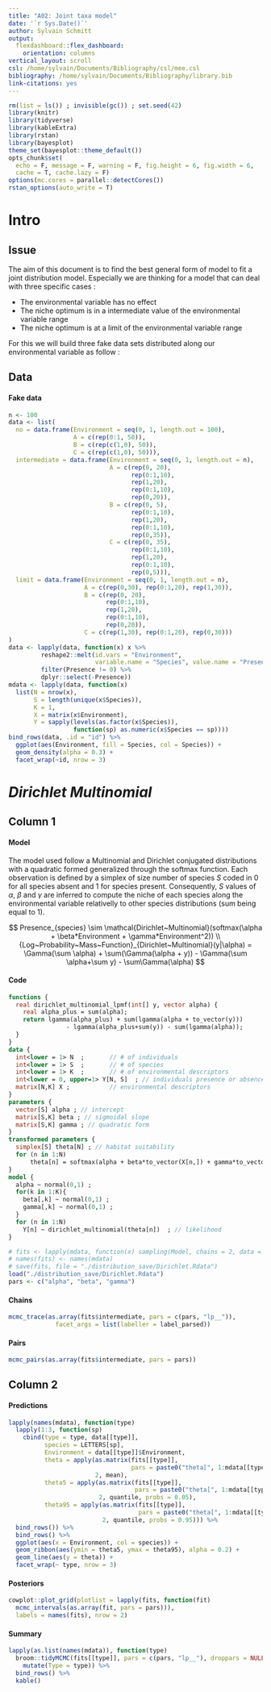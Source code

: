 ```yaml
---
title: "A02: Joint taxa model"
date: '`r Sys.Date()`'
author: Sylvain Schmitt
output: 
  flexdashboard::flex_dashboard:
    orientation: columns
vertical_layout: scroll
csl: /home/sylvain/Documents/Bibliography/csl/mee.csl
bibliography: /home/sylvain/Documents/Bibliography/library.bib
link-citations: yes
---
```


```r
rm(list = ls()) ; invisible(gc()) ; set.seed(42)
library(knitr)
library(tidyverse)
library(kableExtra)
library(rstan)
library(bayesplot)
theme_set(bayesplot::theme_default())
opts_chunk$set(
  echo = F, message = F, warning = F, fig.height = 6, fig.width = 6,
  cache = T, cache.lazy = F)
options(mc.cores = parallel::detectCores())
rstan_options(auto_write = T)
```

Intro
==================

Issue {data-width=200}
-------------------------------------

The aim of this document is to find the best general form of model to fit a joint distribution model. Especially we are thinking for a model that can deal with three specific cases :

* The environmental variable has no effect
* The niche optimum is in a intermediate value of the environmental variable range
* The niche optimum is at a limit of the environmental variable range

For this we will build three fake data sets distributed along our environmental variable as follow :

Data {data-width=200}
-------------------------------------

#### Fake data

```r
n <- 100
data <- list(
  no = data.frame(Environment = seq(0, 1, length.out = 100),
                  A = c(rep(0:1, 50)),
                  B = c(rep(c(1,0), 50)),
                  C = c(rep(c(1,0), 50))),
  intermediate = data.frame(Environment = seq(0, 1, length.out = n),
                            A = c(rep(0, 20), 
                                  rep(0:1,10),
                                  rep(1,20),
                                  rep(0:1,10),
                                  rep(0,20)),
                            B = c(rep(0, 5), 
                                  rep(0:1,10),
                                  rep(1,20),
                                  rep(0:1,10),
                                  rep(0,35)),
                            C = c(rep(0, 35), 
                                  rep(0:1,10),
                                  rep(1,20),
                                  rep(0:1,10),
                                  rep(0,5))),
  limit = data.frame(Environment = seq(0, 1, length.out = n), 
                     A = c(rep(0,30), rep(0:1,20), rep(1,30)),
                     B = c(rep(0, 20), 
                           rep(0:1,10),
                           rep(1,20),
                           rep(0:1,10),
                           rep(0,20)),
                     C = c(rep(1,30), rep(0:1,20), rep(0,30)))
)
data <- lapply(data, function(x) x %>% 
         reshape2::melt(id.vars = "Environment", 
                        variable.name = "Species", value.name = "Presence") %>% 
         filter(Presence != 0) %>% 
         dplyr::select(-Presence))
mdata <- lapply(data, function(x) 
  list(N = nrow(x),
       S = length(unique(x$Species)),
       K = 1,
       X = matrix(x$Environment),
       Y = sapply(levels(as.factor(x$Species)), 
                  function(sp) as.numeric(x$Species == sp))))
bind_rows(data, .id = "id") %>% 
  ggplot(aes(Environment, fill = Species, col = Species)) + 
  geom_density(alpha = 0.3) +  
  facet_wrap(~id, nrow = 3)
```

$Dirichlet~Multinomial$
==================

Column 1
-------------------------------------

#### Model

The model used follow a Multinomial and Dirichlet conjugated distributions with a quadratic formed generalized through the softmax function. Each observation is defined by a simplex of size number of species $S$ coded in 0 for all species absent and 1 for species present. Consequently, $S$ values of $\alpha$, $\beta$ and $\gamma$ are inferred to compute the niche of each species along the environmental variable relativelly to other species distributions (sum being equal to 1).

$$
Presence_{species} \sim \mathcal{Dirichlet~Multinomial}(softmax(\alpha + \beta*Environment + \gamma*Environment^2)) \\
{Log~Probability~Mass~Function}_{Dirichlet~Multinomial}(y|\alpha) = \Gamma(\sum \alpha)  + \sum(\Gamma(\alpha + y)) - \Gamma(\sum \alpha+\sum y) - \sum\Gamma(\alpha)
$$

#### Code

```stan
functions {
  real dirichlet_multinomial_lpmf(int[] y, vector alpha) {
    real alpha_plus = sum(alpha);
    return lgamma(alpha_plus) + sum(lgamma(alpha + to_vector(y)))
                - lgamma(alpha_plus+sum(y)) - sum(lgamma(alpha));
  }
}
data {
  int<lower = 1> N  ;       // # of individuals
  int<lower = 1> S  ;       // # of species
  int<lower = 1> K  ;       // # of environmental descriptors
  int<lower = 0, upper=1> Y[N, S]  ; // individuals presence or absence for each species
  matrix[N,K] X ;           // environmental descriptors
}
parameters {
  vector[S] alpha ; // intercept
  matrix[S,K] beta ; // sigmoidal slope
  matrix[S,K] gamma ; // quadratic form
}
transformed parameters {
  simplex[S] theta[N] ; // habitat suitability 
  for (n in 1:N)
      theta[n] = softmax(alpha + beta*to_vector(X[n,]) + gamma*to_vector(X[n,] .* X[n,])) ;
}
model {
  alpha ~ normal(0,1) ;  
  for(k in 1:K){
    beta[,k] ~ normal(0,1) ;
    gamma[,k] ~ normal(0,1) ;
  }
  for (n in 1:N)
    Y[n] ~ dirichlet_multinomial(theta[n])  ; // likelihood
}
```

```r
# fits <- lapply(mdata, function(x) sampling(Model, chains = 2, data = x))
# names(fits) <- names(mdata)
# save(fits, file = "./distribution_save/Dirichlet.Rdata")
load("./distribution_save/Dirichlet.Rdata")
pars <- c("alpha", "beta", "gamma")
```

#### Chains

```r
mcmc_trace(as.array(fits$intermediate, pars = c(pars, "lp__")),
             facet_args = list(labeller = label_parsed))
```

#### Pairs

```r
mcmc_pairs(as.array(fits$intermediate, pars = pars))
```

Column 2
-------------------------------------

#### Predictions

```r
lapply(names(mdata), function(type)
  lapply(1:3, function(sp)
    cbind(type = type, data[[type]],
          species = LETTERS[sp],
          Environment = data[[type]]$Environment,
          theta = apply(as.matrix(fits[[type]], 
                                  pars = paste0("theta[", 1:mdata[[type]]$N, ",", sp, "]")), 
                        2, mean),
          theta5 = apply(as.matrix(fits[[type]], 
                                   pars = paste0("theta[", 1:mdata[[type]]$N, ",", sp, "]")), 
                         2, quantile, probs = 0.05),
          theta95 = apply(as.matrix(fits[[type]],
                                    pars = paste0("theta[", 1:mdata[[type]]$N, ",", sp, "]")), 
                          2, quantile, probs = 0.95))) %>% 
  bind_rows()) %>%
  bind_rows() %>% 
  ggplot(aes(x = Environment, col = species)) + 
  geom_ribbon(aes(ymin = theta5, ymax = theta95), alpha = 0.2) +
  geom_line(aes(y = theta)) +
  facet_wrap(~ type, nrow = 3)
```

#### Posteriors

```r
cowplot::plot_grid(plotlist = lapply(fits, function(fit)
  mcmc_intervals(as.array(fit, pars = pars))),
  labels = names(fits), nrow = 2)
```

#### Summary

```r
lapply(as.list(names(mdata)), function(type)
  broom::tidyMCMC(fits[[type]], pars = c(pars, "lp__"), droppars = NULL, rhat = T) %>%
    mutate(Type = type)) %>%
  bind_rows() %>%
  kable()
```
